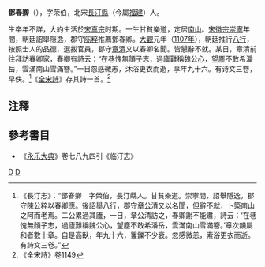 '''鄧春卿'''（{{bd|?||?|}}），字荣伯，北宋[[長汀縣|長汀縣]]（今屬[[福建|福建]]）人。

生卒年不詳，大約生活於[[宋真宗|宋真宗]]时期。一生甘貧樂道，定居[[南山|南山]]。[[宋徽宗|宋徽宗]][[崇寧|崇寧]]年間，朝廷詔舉隱逸，郡守[[陈粹|陈粹]]推薦鄧春卿。[[大觀|大觀]]元年（[[1107年|1107年]]），朝廷推行[[八行|八行]]，按照士人的品德，選拔官員，郡守[[章清|章清]]又以春卿名聞。皆懇辭不就。某日，章清前往拜訪春卿家，春卿有詩云：“在巷愧無顏子志，過廬難稱魏公心，望塵不敢希潘岳，雲滿南山雪滿簪。”一日忽感微恙，沐浴更衣而逝，享年九十六。有诗文三卷，早佚。<ref>《長汀志》：“鄧春卿　字榮伯，長汀縣人。甘貧樂道。崇寧間，詔舉隱逸，郡守陳公粹以春卿應。後詔舉八行，郡守章公清又以名聞，但辭不就，卜築南山之阿而老焉。二公累過其廬，一日，章公清訪之，春卿謝不能肅，詩云：‘在巷愧無顏子志，過廬難稱魏公心，望塵不敢希潘岳，雲滿南山雪滿簪。’章次韻屬和者數十章。自是高臥，年九十六，矍鑠不少衰。忽感微恙，索浴更衣而逝。有詩文三卷。”</ref>《[[全宋詩|全宋詩]]》存其詩一首。<ref>《全宋詩》卷1149</ref>

== 注釋 ==
{{reflist}}

== 參考書目 ==
*《[[永乐大典|永乐大典]]》卷七八九四引《临汀志》

[[category:宋朝人|D]]
[[category:长汀人|D]]